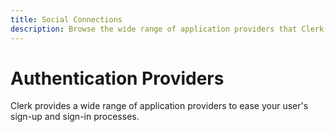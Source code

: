 ---
title: Social Connections
description: Browse the wide range of application providers that Clerk provides to ease your user's sign-up and sign-in processes.
---


# Authentication Providers

Clerk provides a wide range of application providers to ease your user's sign-up and sign-in processes.

<div className="container mx-auto my-4">
  <div className="grid justify-center gap-x-7 grid-cols-1 lg:grid-cols-2">
    <AuthProvidersCards
      title="Facebook"
      description="Add Facebook as an authentication provider for your Clerk app."
      link="#"
      cta="Coming Soon"
      hideArrow={true}
      icon="/docs/images/logos/auth_providers/facebook.svg"
    />
    <AuthProvidersCards
      title="Twitter"
      description="Add Twitter as an authentication provider for your Clerk app."
      link="#"
      cta="Coming Soon"
      hideArrow={true}
      icon="/docs/images/logos/auth_providers/twitter.svg"
    />
    <AuthProvidersCards
      title="TikTok"
      description="Add TikTok as an authentication provider for your Clerk app."
      link="#"
      cta="Coming Soon"
      hideArrow={true}
      icon="/docs/images/logos/auth_providers/tiktok.svg"
    />
    <AuthProvidersCards
      title="Discord"
      description="Add Discord as an authentication provider for your Clerk app."
      link="#"
      cta="Coming Soon"
      hideArrow={true}
      icon="/docs/images/logos/auth_providers/discord.svg"
    />
    <AuthProvidersCards
      title="Twitch"
      description="Add Twitch as an authentication provider for your Clerk app."
      link="#"
      cta="Coming Soon"
      hideArrow={true}
      icon="/docs/images/logos/auth_providers/twitch.svg"
    />
    <AuthProvidersCards
      title="GitHub"
      description="Add GitHub as an authentication provider for your Clerk app."
      link="#"
      cta="Coming Soon"
      hideArrow={true}
      icon="/docs/images/logos/auth_providers/github.svg"
    />
    <AuthProvidersCards
      title="GitLab"
      description="Add GitLab as an authentication provider for your Clerk app."
      link="#"
      cta="Coming Soon"
      hideArrow={true}
      icon="/docs/images/logos/auth_providers/gitlab.svg"
    />
    <AuthProvidersCards
      title="LinkedIn"
      description="Add LinkedIn as an authentication provider for your Clerk app."
      link="#"
      cta="Coming Soon"
      hideArrow={true}
      icon="/docs/images/logos/auth_providers/linkedin.svg"
    />
    <AuthProvidersCards
      title="HubSpot"
      description="Add HubSpot as an authentication provider for your Clerk app."
      link="#"
      cta="Coming Soon"
      hideArrow={true}
      icon="/docs/images/logos/auth_providers/hubspot.svg"
    />
    <AuthProvidersCards
      title="Atlassian"
      description="Add Atlassian as an authentication provider for your Clerk app."
      link="#"
      cta="Coming Soon"
      hideArrow={true}
      icon="/docs/images/logos/auth_providers/atlassian.svg"
    />
    <AuthProvidersCards
      title="Bitbucket"
      description="Add Bitbucket as an authentication provider for your Clerk app."
      link="#"
      cta="Coming Soon"
      hideArrow={true}
      icon="/docs/images/logos/auth_providers/bitbucket.svg"
    />
    <AuthProvidersCards
      title="Dropbox"
      description="Add Dropbox as an authentication provider for your Clerk app."
      link="#"
      cta="Coming Soon"
      hideArrow={true}
      icon="/docs/images/logos/auth_providers/dropbox.svg"
    />
    <AuthProvidersCards
      title="Microsoft"
      description="Add Microsoft as an authentication provider for your Clerk app."
      link="#"
      cta="Coming Soon"
      hideArrow={true}
      icon="/docs/images/logos/auth_providers/microsoft.svg"
    />
    <AuthProvidersCards
      title="Notion"
      description="Add Notion as an authentication provider for your Clerk app."
      link="#"
      cta="Coming Soon"
      hideArrow={true}
      icon="/docs/images/logos/auth_providers/notion.svg"
    />
    <AuthProvidersCards
      title="Apple"
      description="Add Apple as an authentication provider for your Clerk app."
      link="#"
      cta="Coming Soon"
      hideArrow={true}
      icon="/docs/images/logos/auth_providers/apple.svg"
    />
    <AuthProvidersCards
      title="LINE"
      description="Add LINE as an authentication provider for your Clerk app."
      link="#"
      cta="Coming Soon"
      hideArrow={true}
      icon="/docs/images/logos/auth_providers/line.svg"
    />
    <AuthProvidersCards
      title="Coinbase"
      description="Add Coinbase as an authentication provider for your Clerk app."
      link="#"
      cta="Coming Soon"
      hideArrow={true}
      icon="/docs/images/logos/auth_providers/coinbase.svg"
    />
    <AuthProvidersCards
      title="Spotify"
      description="Add Spotify as an authentication provider for your Clerk app."
      link="#"
      cta="Coming Soon"
      hideArrow={true}
      icon="/docs/images/logos/auth_providers/spotify.svg"
    />
    <AuthProvidersCards
      title="Box"
      description="Add Box as an authentication provider for your Clerk app."
      link="#"
      cta="Coming Soon"
      hideArrow={true}
      icon="/docs/images/logos/auth_providers/box.svg"
      iconWidth="40"
    />
    <AuthProvidersCards
      title="Xero"
      description="Add Xero as an authentication provider for your Clerk app."
      link="#"
      cta="Coming Soon"
      hideArrow={true}
      icon="/docs/images/logos/auth_providers/xero.svg"
    />
    <AuthProvidersCards
      title="Slack"
      description="Add Slack as an authentication provider for your Clerk app."
      link="#"
      cta="Coming Soon"
      hideArrow={true}
      icon="/docs/images/logos/auth_providers/slack.svg"
    />
    <AuthProvidersCards
      title="Linear"
      description="Add Linear as an authentication provider for your Clerk app."
      link="#"
      cta="Coming Soon"
      hideArrow={true}
      icon="/docs/images/logos/auth_providers/linear.svg"
    />
  </div>
</div>
